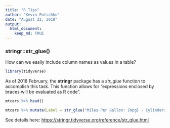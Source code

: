 ```yaml
---
title: "R Tips"
author: "Kevin Putschko"
date: "August 22, 2018"
output: 
  html_document:
    keep_md: TRUE
---
```


### stringr::str_glue()

How can we easily include column names as values in a table?

```r
library(tidyverse)
```

As of 2018 February, the **stringr** package has a *str_glue* function to accomplish this task.  This function allows for "expressions enclosed by braces will be evaluated as R code".  

```r
mtcars %>% head()
```

```r
mtcars %>% mutate(Label = str_glue("Miles Per Gallon: {mpg} - Cylinders: {cyl}")) %>% head()
```

See details here: <https://stringr.tidyverse.org/reference/str_glue.html>
